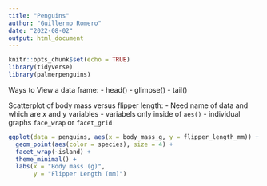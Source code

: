 ```yaml
---
title: "Penguins"
author: "Guillermo Romero"
date: "2022-08-02"
output: html_document
---
```


```r
knitr::opts_chunk$set(echo = TRUE)
library(tidyverse)
library(palmerpenguins)
```

Ways to View a data frame:
- head()
- glimpse()
- tail()

Scatterplot of body mass versus flipper length:
- Need name of data and which are x and y variables
- variabels only inside of `aes()`
- individual graphs `face_wrap` or `facet_grid`
```r
ggplot(data = penguins, aes(x = body_mass_g, y = flipper_length_mm)) + 
  geom_point(aes(color = species), size = 4) + 
  facet_wrap(~island) + 
  theme_minimal() +
  labs(x = "Body mass (g)",
       y = "Flipper Length (mm)")
```

